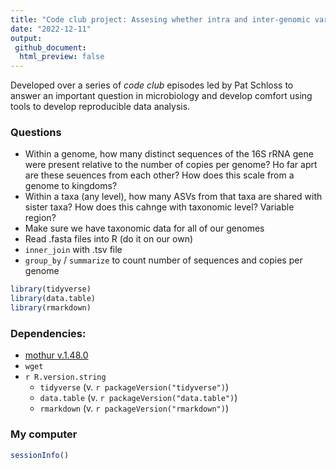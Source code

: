 ```yaml
---
title: "Code club project: Assesing whether intra and inter-genomic variation hinder utility of ASVs"
date: "2022-12-11"
output:
 github_document:
  html_preview: false
---
```


Developed over a series of *code club* episodes led by Pat Schloss to answer an important question in microbiology and develop comfort using tools to develop reproducible data analysis.


### Questions

-   Within a genome, how many distinct sequences of the 16S rRNA gene were present relative to the number of copies per genome? Ho far aprt are these seuences from each other? How does this scale from a genome to kingdoms?
-   Within a taxa (any level), how many ASVs from that taxa are shared with sister taxa? How does this cahnge with taxonomic level? Variable region?
-   Make sure we have taxonomic data for all of our genomes
-   Read .fasta files into R (do it on our own)
-   `inner_join` with .tsv file
-   `group_by` / `summarize` to count number of sequences and copies per genome

```r
library(tidyverse)
library(data.table)
library(rmarkdown)
```

### Dependencies:

-   [mothur v.1.48.0](https://github.com/mothur/mothur/releases/tag/v1.48.0)
-   `wget`
-   `r R.version.string`
    -   `tidyverse` (v. `r packageVersion("tidyverse")`)
    -   `data.table` (v. `r packageVersion("data.table")`)
    *   `rmarkdown` (v. `r packageVersion("rmarkdown")`)

### My computer

```r
sessionInfo()
```
